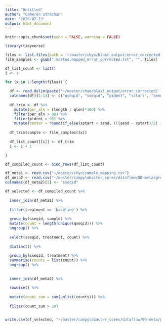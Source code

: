 ```yaml
---
title: "Untitled"
author: "Cameron Strachan"
date: '2020-07-13'
output: html_document
---
```


```r
knitr::opts_chunk$set(echo = FALSE, warning = FALSE)
```

```r
library(tidyverse)
```

```r
files <- list.files(path = '~/master/chyo/blast_output/error_corrected', pattern = "\\.txt$")
file_samples <- gsub(".sorted.mapped_error_corrected.txt", "", files)

df_list_count <- list()
i <- 1

for (x in 1:length(files)) {
  
  df <- read.delim(paste('~/master/chyo/blast_output/error_corrected/', files[x], sep = '/'), header=FALSE)
  colnames(df)[1:13] <- c("qseqid", "sseqid", "pident", "sstart", "send", "qstart", "qend", "evalue", "bitscore", "score", "qlen", "length", "sseq")
  
  df_trim <- df %>%
    mutate(per_aln = (length / qlen)*100) %>%
    filter(per_aln > 90) %>%
    filter(pident > 95) %>%
    mutate(center = round(if_else(sstart < send, (((send - sstart)/2) + sstart), (((sstart - send)/2) + send))))
  
  df_trim$sample <- file_samples[[x]] 
  
  df_list_count[[i]] <- df_trim 
  i <- i + 1

}

df_compiled_count <- bind_rows(df_list_count)
```

```r
df_meta1 <- read.csv("~/master/chyo/sample_mapping.csv")
df_meta2 <- read.csv("~/master/campylobacter_cores/dataflow/00-meta/group2core_gracillis_cnoahi.csv")
colnames(df_meta2)[5] <- "sseqid"

df_selected <- df_compiled_count %>%
  
  inner_join(df_meta1) %>%
  
  filter(treatment == 'baseline') %>%
  
  group_by(sseqid, sample) %>%
  mutate(count = length(unique(qseqid))) %>%
  ungroup() %>%
  
  select(sseqid, treatment, count) %>%
  
  distinct() %>%
  
  group_by(sseqid, treatment) %>%
  summarise(counts = list(count)) %>%
  ungroup() %>%
  
  
  inner_join(df_meta2) %>%
  
  rowwise() %>%
  
  mutate(count_sum = sum(unlist(counts))) %>%
  
  filter(count_sum > 10)


write.csv(df_selected, "~/master/campylobacter_cores/dataflow/00-meta/group2core_gracillis_cnoahi_expressed.csv")
```
